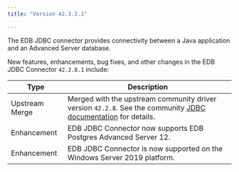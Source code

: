```yaml
---
title: "Version 42.3.2.1"

---
```


The EDB JDBC connector provides connectivity between a Java application and an Advanced Server database.

New features, enhancements, bug fixes, and other changes in the EDB JDBC Connector `42.2.8.1` include:

| Type           | Description                                                                     |
| -------------- | ------------------------------------------------------------------------------- |
| Upstream Merge | Merged with the upstream community driver version `42.2.8`. See the community [JDBC documentation](https://jdbc.postgresql.org/documentation/head/index.html) for details. |
| Enhancement    | EDB JDBC Connector now supports EDB Postgres Advanced Server 12.                |
| Enhancement    | EDB JDBC Connector is now supported on the Windows Server 2019 platform.        |


